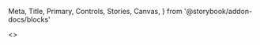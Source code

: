   Meta,
  Title,
  Primary,
  Controls,
  Stories,
  Canvas,
} from '@storybook/addon-docs/blocks'


<>

<Title />


## Overview

Buttons are clickable elements that are used to trigger actions. They communicate calls to action to the user and allow users to interact with pages in a
variety of ways. Button labels express what action will occur when the user interacts with it.

<Canvas of={TabStories.Variants} />

## Component API

The component accepts the following props:

<Controls />

## How to use

```tsx
<Tabs>
  <TabsList>
    <TabsTrigger>Tab 1</TabsTrigger>
    <TabsTrigger>Tab 2</TabsTrigger>
    <TabsTrigger>Tab 3</TabsTrigger>
  </TabsList>
  <TabsContent>Tab 1 Content</TabsContent>
  <TabsContent>Tab 2 Content</TabsContent>
  <TabsContent>Tab 3 Content</TabsContent>
</Tabs>
```

</>